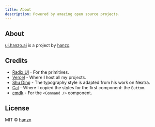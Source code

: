 ```yaml
---
title: About
description: Powered by amazing open source projects.
---
```


## About

[ui.hanzo.ai](https://ui.hanzo.ai) is a project by [hanzo](https://hanzo.ai).

## Credits

- [Radix UI](https://radix-ui.com) - For the primitives.
- [Vercel](https://vercel.com) - Where I host all my projects.
- [Shu Ding](https://shud.in) - The typography style is adapted from his work on Nextra.
- [Cal](https://cal.com) - Where I copied the styles for the first component: the `Button`.
- [cmdk](https://cmdk.paco.me) - For the `<Command />` component.

## License

MIT © [hanzo](https://hanzo.ai)
